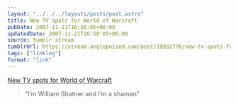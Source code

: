 ```yaml
---
layout: "../../../layouts/posts/post.astro"
title: New TV spots for World of Warcraft
pubDate: 2007-11-21T16:58:05+00:00
updatedDate: 2007-11-21T16:58:05+00:00
source: tumblr stream
tumblrUrl: https://stream.anglepoised.com/post/19932776/new-tv-spots-for-world-of-warcraft
tags: ["linklog"]
format: "link"
---
```


[New TV spots for World of Warcraft][1]

> &ldquo;I&rsquo;m William Shatner and I&rsquo;m a shaman&rdquo;

[1]: http://www.worldofwarcraft.com/downloads/movies.html
